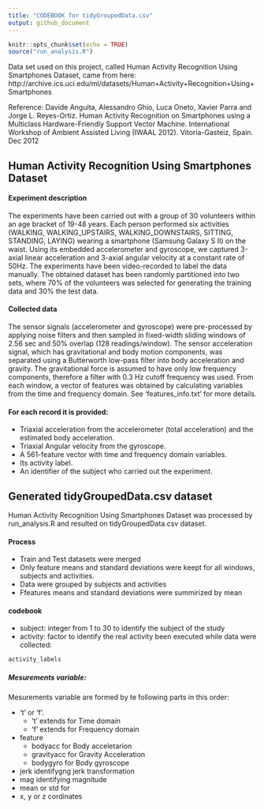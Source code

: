 ```yaml
---
title: "CODEBOOK for tidyGroupedData.csv"
output: github_document
---
```


```r
knitr::opts_chunk$set(echo = TRUE)
source("run_analysis.R")
```


Data set used on this project, called Human Activity Recognition Using Smartphones Dataset, came from here:
http://archive.ics.uci.edu/ml/datasets/Human+Activity+Recognition+Using+Smartphones

Reference: Davide Anguita, Alessandro Ghio, Luca Oneto, Xavier Parra and Jorge L. Reyes-Ortiz. Human Activity Recognition on Smartphones using a Multiclass Hardware-Friendly Support Vector Machine. International Workshop of Ambient Assisted Living (IWAAL 2012). Vitoria-Gasteiz, Spain. Dec 2012

## Human Activity Recognition Using Smartphones Dataset
#### Experiment description
The experiments have been carried out with a group of 30 volunteers within an age bracket of 19-48 years. Each person performed six activities (WALKING, WALKING_UPSTAIRS, WALKING_DOWNSTAIRS, SITTING, STANDING, LAYING) wearing a smartphone (Samsung Galaxy S II) on the waist. Using its embedded accelerometer and gyroscope, we captured 3-axial linear acceleration and 3-axial angular velocity at a constant rate of 50Hz. The experiments have been video-recorded to label the data manually. The obtained dataset has been randomly partitioned into two sets, where 70% of the volunteers was selected for generating the training data and 30% the test data. 

#### Collected data
The sensor signals (accelerometer and gyroscope) were pre-processed by applying noise filters and then sampled in fixed-width sliding windows of 2.56 sec and 50% overlap (128 readings/window). The sensor acceleration signal, which has gravitational and body motion components, was separated using a Butterworth low-pass filter into body acceleration and gravity. The gravitational force is assumed to have only low frequency components, therefore a filter with 0.3 Hz cutoff frequency was used. From each window, a vector of features was obtained by calculating variables from the time and frequency domain. See 'features_info.txt' for more details. 

#### For each record it is provided:
- Triaxial acceleration from the accelerometer (total acceleration) and the estimated body acceleration.
- Triaxial Angular velocity from the gyroscope. 
- A 561-feature vector with time and frequency domain variables. 
- Its activity label. 
- An identifier of the subject who carried out the experiment.

## Generated tidyGroupedData.csv dataset
Human Activity Recognition Using Smartphones Dataset was processed by run_analysis.R and resulted on tidyGroupedData.csv dataset.

#### Process
- Train and Test datasets were merged
- Only feature means and standard deviations were keept for all windows, subjects and activities.
- Data were grouped by subjects and activities
- Ffeatures means and standard deviations were summirized by mean

#### codebook
- subject: integer from 1 to 30 to identify the subject of the study
- activity: factor to identify the real activity been executed while data were collected:
```r
activity_labels
```

##### Mesurements variable:
Mesurements variable are formed by te following parts in this order:

- 't' or 'f'.
    - 't' extends for Time domain
    - 'f' extends for Frequency domain
- feature
    - bodyacc for Body acceletarion
    - gravityacc for Gravity Acceleration
    - bodygyro for Body gyroscope
- jerk identifygng jerk transformation
- mag identifying magnitude
- mean or std for 
- x, y or z cordinates


